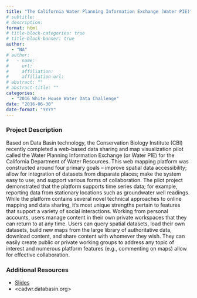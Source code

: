 ```yaml
---
title: "The California Water Planning Information Exchange (Water PIE)"
# subtitle: 
# description: 
format: html
# title-block-categories: true
# title-block-banner: true
author: 
  - "NA"
# author:
#   - name: 
#     url: 
#     affiliation: 
#     affiliation-url:
# abstract: ""
# abstract-title: ""
categories: 
  - "2016 White House Water Data Challenge"
date: "2016-06-30"
date-format: "YYYY"
---
```


<!-- COMMENT
## params_NOTUSED-proj_title

#### Year: params_NOTUSED-year

#### Topics: params_NOTUSED-topics

#### Awards: params_NOTUSED-awards

#### Team Members: params_NOTUSED-team_members
UNCOMMENT -->

### Project Description

Based on Data Basin technology, the Conservation Biology Institute (CBI) recently completed a web-based data sharing and map visualization pilot called the Water Planning Information Exchange (or Water PIE) for the California Department of Water Resources. This web mapping platform was constructed around four primary goals – improve spatial data accessibility; allow for integration of datasets from disparate places; make the system easy to use; and support various forms of collaboration. The pilot project demonstrated that the platform supports time series data; for example, reporting data from stationary locations such as groundwater well readings.
 While the platform contains several novel technical approaches to online mapping and data sharing, it’s most unique strengths pertain to features that support a variety of social interactions. Working from personal accounts, users manage content in their own private workspaces that they can return to at any time. Users can query spatial datasets, load their own datasets, build new maps from the large library of authoritative data, download content, and share content with whomever they wish. They can easily create public or private working groups to address any topic of interest and numerous platform features (e.g., commenting on maps) allow for effective collaboration.

### Additional Resources

- [Slides](https://drive.google.com/open?id=0B5n4IeHrVBinS1FyeEJkMHdaZ2c)
- <cadwr.databasin.org>
